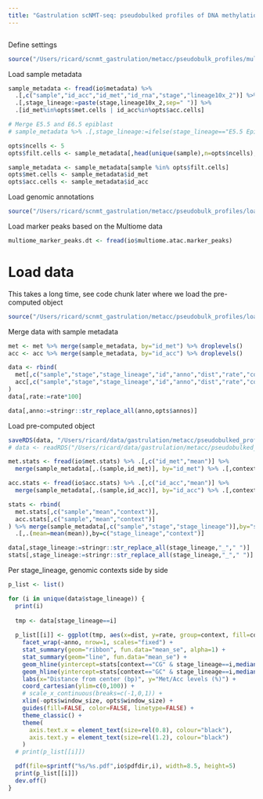 ```yaml
---
title: "Gastrulation scNMT-seq: pseudobulked profiles of DNA methylation and chromatin accessibility"
---
```


```r
```

Define settings
```r
source("/Users/ricard/scnmt_gastrulation/metacc/pseudobulk_profiles/multiome_peaks/load_settings.R")
```

Load sample metadata
```r
sample_metadata <- fread(io$metadata) %>%
  .[,c("sample","id_acc","id_met","id_rna","stage","lineage10x_2")] %>%
  .[,stage_lineage:=paste(stage,lineage10x_2,sep=" ")] %>%
  .[id_met%in%opts$met.cells | id_acc%in%opts$acc.cells]

# Merge E5.5 and E6.5 epiblast
# sample_metadata %>% .[,stage_lineage:=ifelse(stage_lineage=="E5.5 Epiblast","E6.5 Epiblast",stage_lineage)]
```

<!-- (ONLY FOR TESTING) Subset cells to reduce memory burden -->
```r
opts$ncells <- 5
opts$filt.cells <- sample_metadata[,head(unique(sample),n=opts$ncells),by="stage_lineage"] %>% .$V1

sample_metadata <- sample_metadata[sample %in% opts$filt.cells]
opts$met.cells <- sample_metadata$id_met
opts$acc.cells <- sample_metadata$id_acc
```

Load genomic annotations
```r
source("/Users/ricard/scnmt_gastrulation/metacc/pseudobulk_profiles/load_annotations.R")
```

Load marker peaks based on the Multiome data
```r
multiome_marker_peaks.dt <- fread(io$multiome.atac.marker_peaks)
```

# Load data

This takes a long time, see code chunk later where we load the pre-computed object
```r
source("/Users/ricard/scnmt_gastrulation/metacc/pseudobulk_profiles/load_data.R")
```

Merge data with sample metadata
```r
met <- met %>% merge(sample_metadata, by="id_met") %>% droplevels()
acc <- acc %>% merge(sample_metadata, by="id_acc") %>% droplevels()
```

<!-- Merge DNA methylation and chromatin acessibility data -->
```r
data <- rbind(
  met[,c("sample","stage","stage_lineage","id","anno","dist","rate","context")],
  acc[,c("sample","stage","stage_lineage","id","anno","dist","rate","context")]
)
data[,rate:=rate*100]
```

<!-- Rename genomic contexts -->
```r
data[,anno:=stringr::str_replace_all(anno,opts$annos)]
```

Load pre-computed object
```r
saveRDS(data, "/Users/ricard/data/gastrulation/metacc/pseudobulked_profiles/lineage_enhancers/data.rds")
# data <- readRDS("/Users/ricard/data/gastrulation/metacc/pseudobulked_profiles/lineage_enhancers/data.rds")
```

<!-- Load genome-wide global methylation and accessibility rates -->
```r
met.stats <- fread(io$met.stats) %>% .[,c("id_met","mean")] %>%
  merge(sample_metadata[,.(sample,id_met)], by="id_met") %>% .[,context:="CG"]

acc.stats <- fread(io$acc.stats) %>% .[,c("id_acc","mean")] %>%
  merge(sample_metadata[,.(sample,id_acc)], by="id_acc") %>% .[,context:="GC"]

stats <- rbind(
  met.stats[,c("sample","mean","context")],
  acc.stats[,c("sample","mean","context")]
) %>% merge(sample_metadata[,c("sample","stage","stage_lineage")],by="sample") %>%
  .[,.(mean=mean(mean)),by=c("stage_lineage","context")]
```

```r
data[,stage_lineage:=stringr::str_replace_all(stage_lineage,"_"," ")]
stats[,stage_lineage:=stringr::str_replace_all(stage_lineage,"_"," ")]
```


<!-- Plot joint methylation and accessibility profiles -->

Per stage_lineage, genomic contexts side by side
```r
p_list <- list()

for (i in unique(data$stage_lineage)) {
  print(i)
  
  tmp <- data[stage_lineage==i]
  
  p_list[[i]] <- ggplot(tmp, aes(x=dist, y=rate, group=context, fill=context, color=context)) +
    facet_wrap(~anno, nrow=1, scales="fixed") +
    stat_summary(geom="ribbon", fun.data="mean_se", alpha=1) +
    stat_summary(geom="line", fun.data="mean_se") +
    geom_hline(yintercept=stats[context=="CG" & stage_lineage==i,median(mean,na.rm=T)], color="#F37A71", linetype="dashed", alpha=0.75, size=0.75) +
    geom_hline(yintercept=stats[context=="GC" & stage_lineage==i,median(mean,na.rm=T)], color="#00BFC4", linetype="dashed", alpha=0.75, size=0.75) +
    labs(x="Distance from center (bp)", y="Met/Acc levels (%)") +
    coord_cartesian(ylim=c(0,100)) +
    # scale_x_continuous(breaks=c(-1,0,1)) +
    xlim(-opts$window_size, opts$window_size) +
    guides(fill=FALSE, color=FALSE, linetype=FALSE) +
    theme_classic() +
    theme(
      axis.text.x = element_text(size=rel(0.8), colour="black"),
      axis.text.y = element_text(size=rel(1.2), colour="black")
    )
  # print(p_list[[i]])

  pdf(file=sprintf("%s/%s.pdf",io$pdfdir,i), width=8.5, height=5)
  print(p_list[[i]])
  dev.off()
}
```
